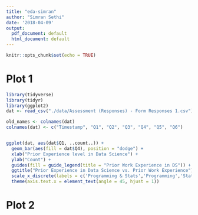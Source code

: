```yaml
---
title: "eda-simran"
author: "Simran Sethi"
date: '2018-04-09'
output:
  pdf_document: default
  html_document: default
---
```


```r
knitr::opts_chunk$set(echo = TRUE)
```


# Plot 1
```r
library(tidyverse)
library(tidyr)
library(ggplot2)
dat <- read_csv("./data/Assessment (Responses) - Form Responses 1.csv")

old_names <- colnames(dat)
colnames(dat) <- c("Timestamp", "Q1", "Q2", "Q3", "Q4", "Q5", "Q6")


ggplot(dat, aes(dat$Q1, ..count..)) + 
  geom_bar(aes(fill = dat$Q4), position = "dodge") + 
  xlab("Prior Experience level in Data Science") + 
  ylab("Count") + 
  guides(fill = guide_legend(title = "Prior Work Experience in DS")) + 
  ggtitle("Prior Experience in Data Science vs. Prior Work Experience") + 
  scale_x_discrete(labels = c('Programming & Stats','Programming','Statistics', 'Neither')) + 
  theme(axis.text.x = element_text(angle = 45, hjust = 1))

```

# Plot 2
```r

```

